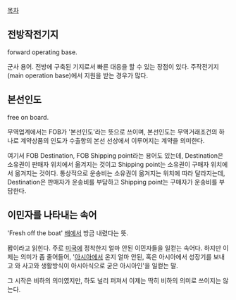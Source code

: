 [[목차]]

== 전방작전기지 ==
forward operating base.

군사 용어.  전방에 구축된 기지로서 빠른 대응을 할 수 있는 장점이 있다. 주작전기지(main operation base)에서 지원을 받는 경우가 많다.

== 본선인도 ==
free on board.

무역업계에서는 FOB가 '본선인도'라는 뜻으로 쓰이며, 본선인도는 무역거래조건의 하나로 계약상품의 인도가 수출항의 본선 선상에서 이루어지는 계약을 의미한다.

여기서 FOB Destination, FOB Shipping point라는 용어도 있는데, Destination은 소유권이 판매자 위치에서 옮겨지는 것이고 Shipping point는 소유권이 구매자 위치에서 옮겨지는 것이다. 통상적으로 운송비는 소유권이 옮겨지는 위치에 따라 달라지는데, Destination은 판매자가 운송비를 부담하고 Shipping point는 구매자가 운송비를 부담한다.

== 이민자를 나타내는 속어 ==
'Fresh off the boat'
[[배]]에서 방금 내렸다는 뜻. 

퐙이라고 읽힌다. 주로 [[미국]]에 정착한지 얼마 안된 이민자들을 일컫는 속어다.
하지만 이제는 의미가 좀 줄어들어, '[[아시아]]에서 온지 얼마 안된, 혹은 아시아에서 성장기를 보내고 와 사고와 생활방식이 아시아식으로 굳은 아시아인'을 일컫는 말.

그 시작은 비하의 의미였지만, 하도 널리 퍼져서 이제는 딱히 비하의 의미로 쓰이지는 않는다.
